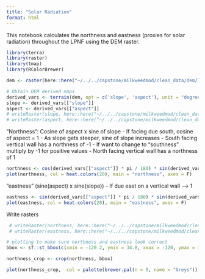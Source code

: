 ```yaml
---
title: "Solar Radiation"
format: html
---
```


This notebook calculates the northness and eastness (proxies for solar radiation) throughout the LPNF using the DEM raster.

```r
library(terra)
library(raster)
library(tmap)
library(RColorBrewer)
```

```r
dem <- raster(here::here("~/../../capstone/milkweedmod/clean_data/dem/lpnf_dem.tif"))
```


```r
# Obtain DEM derived maps
derived_vars <- terrain(dem, opt = c('slope', 'aspect'), unit = "degrees")
slope <- derived_vars[["slope"]]
aspect <- derived_vars[["aspect"]]
# writeRaster(slope, here::here("~/../../capstone/milkweedmod/clean_data/dem/lpnf_slope.tif"), overwrite=TRUE)
# writeRaster(aspect, here::here("~/../../capstone/milkweedmod/clean_data/dem/lpnf_aspect.tif"), overwrite=TRUE)
```


“Northness”: Cosine of aspect x sine of slope
- If facing due south, cosine of aspect = 1
- As slope gets steeper, sine of slope increases
- South facing vertical wall has a northness of -1
- If want to change to “southness” multiply by -1 for positive values
- North facing vertical wall has a northness of 1

```r
northness <- cos(derived_vars[["aspect"]] * pi / 180) * sin(derived_vars[["slope"]] * pi / 180)
plot(northness, col = heat.colors(20), main = "northness", axes = F)
```

“eastness” (sine(aspect) x sine(slope))
- If due east on a vertical wall –> 1

```r
eastness <- sin(derived_vars[["aspect"]] * pi / 180) * sin(derived_vars[["slope"]] * pi / 180)
plot(eastness, col = heat.colors(20), main = "eastness", axes = F)
```

Write rasters
```r
 # writeRaster(northness, here::here("~/../../capstone/milkweedmod/clean_data/dem/northness.tif"), overwrite=TRUE)
 # writeRaster(eastness, here::here("~/../../capstone/milkweedmod/clean_data/dem/eastness.tif"), overwrite=TRUE)
```


```r
# plotting to make sure northness and eastness look correct
bbox <- sf::st_bbox(c(xmin = -120.2, ymin = 34.8, xmax = -120, ymax = 35),  crs = sf::st_crs(4326))

northness_crop <- crop(northness, bbox)

plot(northness_crop,  col = palette(brewer.pal(n = 9, name = "Greys")), main = "northness")
```



